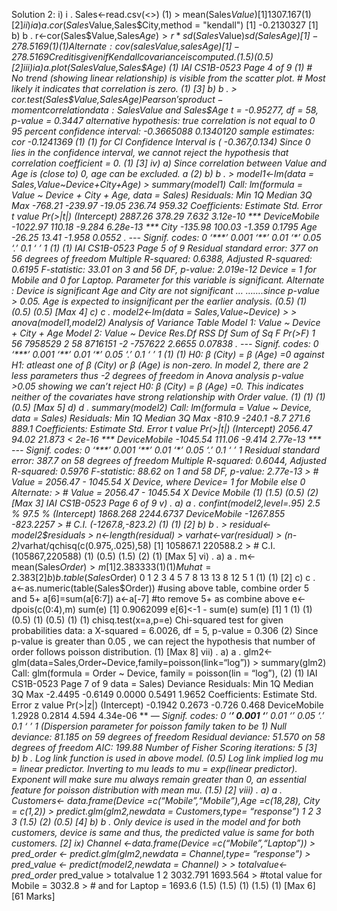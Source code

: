Solution 2:
i) i
.
Sales<-read.csv(<>) (1)
 > mean(Sales$Value)
[1] 1307.167
(1)
[2]
ii) i
a) a
.
cor(Sales$Value,Sales$City,method = "kendall")
[1] -0.2130327
[1]
b) b
.
r<-cor(Sales$Value,Sales$Age)
> r*sd(Sales$Value)*sd(Sales$Age)
[1] -278.5169
(1)
(1)
Alternate:
cov(sales$Value,sales$Age)
[1] -278.5169
Credit is given if Kendall covariance is computed.
(1.5)
(0.5)
[2]
iii) i
a) a
.
plot(Sales$Value,Sales$Age) (1)
IAI CS1B-0523
 Page 4 of 9
(1)
# No trend (showing linear relationship) is visible from the scatter plot.
# Most likely it indicates that correlation is zero.
(1)
[3]
b) b
.
> cor.test(Sales$Value,Sales$Age)
Pearson's product-moment correlation
data: Sales$Value and Sales$Age
t = -0.95277, df = 58, p-value = 0.3447
alternative hypothesis: true correlation is not equal to 0
95 percent confidence interval:
-0.3665088 0.1340120
sample estimates:
 cor 
-0.1241369
(1)
(1) 
for CI
Confidence Interval is ( -0.367,0.134)
Since 0 lies in the confidence interval, we cannot reject the hypothesis that correlation coefficient 
= 0. 
(1)
[3]
iv)
a) Since correlation between Value and Age is (close to) 0, age can be excluded. a (2)
b) b
.
> model1<-lm(data = Sales,Value~Device+City+Age)
> summary(model1)
Call:
lm(formula = Value ~ Device + City + Age, data = Sales)
Residuals:
 Min 1Q Median 3Q Max 
-768.21 -239.97 -19.05 236.74 959.32 
Coefficients:
 Estimate Std. Error t value Pr(>|t|) 
(Intercept) 2887.26 378.29 7.632 3.12e-10 ***
DeviceMobile -1022.97 110.18 -9.284 6.28e-13 ***
City -135.98 100.03 -1.359 0.1795 
Age -26.25 13.41 -1.958 0.0552 . 
---
Signif. codes: 0 ‘***’ 0.001 ‘**’ 0.01 ‘*’ 0.05 ‘.’ 0.1 ‘ ’ 1
(1)
(1)
IAI CS1B-0523
 Page 5 of 9
Residual standard error: 377 on 56 degrees of freedom
Multiple R-squared: 0.6388, Adjusted R-squared: 0.6195 
F-statistic: 33.01 on 3 and 56 DF, p-value: 2.019e-12
Device = 1 for Mobile and 0 for Laptop. Parameter for this variable is significant.
Alternate : Device is significant
Age and City are not significant …
…….since p-value > 0.05. 
Age is expected to insignificant per the earlier analysis.
(0.5)
(1)
(0.5)
(0.5)
[Max 4]
c) c
.
model2<-lm(data = Sales,Value~Device)
> 
> anova(model1,model2)
Analysis of Variance Table
Model 1: Value ~ Device + City + Age
Model 2: Value ~ Device
 Res.Df RSS Df Sum of Sq F Pr(>F) 
1 56 7958529 
2 58 8716151 -2 -757622 2.6655 0.07838 .
---
Signif. codes: 0 ‘***’ 0.001 ‘**’ 0.01 ‘*’ 0.05 ‘.’ 0.1 ‘ ’ 1
(1)
(1)
H0: β (City) = β (Age) =0 against H1: atleast one of β (City) or β (Age) is non-zero.
In model 2, there are 2 less parameters thus -2 degrees of freedom in Anova analysis
p-value >0.05 showing we can’t reject H0: β (City) = β (Age) =0. 
This indicates neither of the covariates have strong relationship with Order value. 
(1)
(1)
(1)
(0.5)
[Max 5]
d) d
.
summary(model2)
Call:
lm(formula = Value ~ Device, data = Sales)
Residuals:
 Min 1Q Median 3Q Max 
-810.9 -240.1 -8.7 271.6 889.1 
Coefficients:
 Estimate Std. Error t value Pr(>|t|) 
(Intercept) 2056.47 94.02 21.873 < 2e-16 ***
DeviceMobile -1045.54 111.06 -9.414 2.77e-13 ***
---
Signif. codes: 0 ‘***’ 0.001 ‘**’ 0.01 ‘*’ 0.05 ‘.’ 0.1 ‘ ’ 1
Residual standard error: 387.7 on 58 degrees of freedom
Multiple R-squared: 0.6044, Adjusted R-squared: 0.5976 
F-statistic: 88.62 on 1 and 58 DF, p-value: 2.77e-13
> # Value = 2056.47 - 1045.54 X Device, 
 where Device= 1 for Mobile else 0
Alternate:
> # Value = 2056.47 - 1045.54 X Device Mobile 
(1)
(1.5)
(0.5)
(2)
[Max 3]
IAI CS1B-0523
 Page 6 of 9
v) .
a) a
.
confint(model2,level=.95)
 2.5 % 97.5 %
(Intercept) 1868.268 2244.6737
DeviceMobile -1267.855 -823.2257
> # C.I. (-1267.8,-823.2)
(1)
(1)
[2]
b) b
.
> residual<-model2$residuals
> n<-length(residual)
> varhat<-var(residual)
> (n-2)*varhat/qchisq(c(0.975,.025),58)
[1] 105867.1 220588.2
> # C.I. (105867,220588)
(1)
(0.5)
(1.5)
(2)
(1)
[Max 5]
vi) .
a) a
.
m<-mean(Sales$Order)
> m
[1] 2.383333
(1)
(1)
 Mu hat = 2.383
[2]
b) b
.
table(Sales$Order)
0 1 2 3 4 5 7 
8 13 13 8 12 5 1
(1)
(1)
[2]
c) c
.
a<-as.numeric(table(Sales$Order))
#using above table, combine order 5 and 5+
a[6]=sum(a[6:7])
a<-a[-7] #to remove 5+ as combine above
e<-dpois(c(0:4),m)
sum(e)
[1] 0.9062099
e[6]<-1 - sum(e)
sum(e)
[1] 1
(1)
(1)
(0.5)
(1)
(0.5)
(1) 
(1)
chisq.test(x=a,p=e)
Chi-squared test for given probabilities
data: a
X-squared = 6.0026, df = 5, p-value = 0.306
(2)
Since p-value is greater than 0.05 , we can reject the hypothesis that number of order follows 
poisson distribution.
(1)
[Max 8]
vii) .
a) a
.
glm2<-glm(data=Sales,Order~Device,family=poisson(link="log"))
> summary(glm2)
Call:
glm(formula = Order ~ Device, family = poisson(lin = "log"), 
(2)
(1)
IAI CS1B-0523
 Page 7 of 9
 data = Sales)
Deviance Residuals: 
 Min 1Q Median 3Q Max 
-2.4495 -0.6149 0.0000 0.5491 1.9652 
Coefficients:
 Estimate Std. Error z value Pr(>|z|) 
(Intercept) -0.1942 0.2673 -0.726 0.468 
DeviceMobile 1.2928 0.2814 4.594 4.34e-06 ***
---
Signif. codes: 0 ‘***’ 0.001 ‘**’ 0.01 ‘*’ 0.05 ‘.’ 0.1 ‘ ’ 1
(Dispersion parameter for poisson family taken to be 1)
 Null deviance: 81.185 on 59 degrees of freedom
Residual deviance: 51.570 on 58 degrees of freedom
AIC: 199.88
Number of Fisher Scoring iterations: 5 [3]
b) b
.
Log link function is used in above model. (0.5)
Log link implied log mu = linear predictor. Inverting to mu leads to mu = exp(linear predictor).
Exponent will make sure mu always remain greater than 0, an essential feature for poisson 
distribution with mean mu. (1.5)
[2]
viii) .
a) a
.
Customers<- data.frame(Device =c("Mobile","Mobile"),Age =c(18,28), City = c(1,2))
> predict.glm(glm2,newdata = Customers,type= "response")
1 2 
3 3
(1.5)
(2)
(0.5)
[4]
b) b
.
Only device is used in the model and for both customers, device is same and thus, the predicted 
value is same for both customers. [2]
ix) Channel <-data.frame(Device =c("Mobile","Laptop"))
> pred_order <- predict.glm(glm2,newdata = Channel,type= "response")
> pred_value <- predict(model2,newdata = Channel)
> 
> totalvalue<-pred_order * pred_value
> totalvalue
 1 2 
3032.791 1693.564 
> #total value for Mobile = 3032.8
> # and for Laptop = 1693.6
(1.5)
(1.5)
(1)
(1.5)
(1)
[Max 6]
[61 Marks]